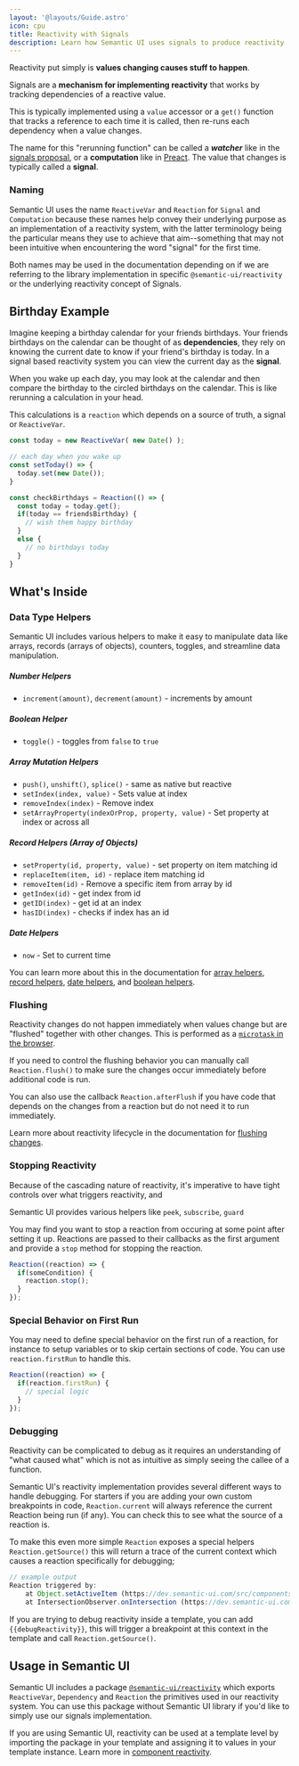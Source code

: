 ```yaml
---
layout: '@layouts/Guide.astro'
icon: cpu
title: Reactivity with Signals
description: Learn how Semantic UI uses signals to produce reactivity
---
```


Reactivity put simply is **values changing causes stuff to happen**.

Signals are a **mechanism for implementing reactivity** that works by tracking dependencies of a reactive value.

This is typically implemented using a `value` accessor or a `get()` function that tracks a reference to each time it is called, then re-runs each dependency when a value changes.

The name for this "rerunning function" can be called a ***watcher*** like in the [signals proposal](https://github.com/tc39/proposal-signals), or a **computation** like in [Preact](https://preactjs.com/guide/v10/signals/). The value that changes is typically called a **signal**.

### Naming

Semantic UI uses the name `ReactiveVar` and `Reaction` for `Signal` and `Computation` because these names help convey their underlying purpose as an implementation of a reactivity system, with the latter terminology being the particular means they use to achieve that aim--something that may not been intuitive when encountering the word "signal" for the first time.

Both names may be used in the documentation depending on if we are referring to the library implementation in specific `@semantic-ui/reactivity` or the underlying reactivity concept of Signals.

## Birthday Example

Imagine keeping a birthday calendar for your friends birthdays. Your friends birthdays on the calendar can be thought of as **dependencies**, they rely on knowing the current date to know if your friend's birthday is today. In a signal based reactivity system you can view the current day as the **signal**.

When you wake up each day, you may look at the calendar and then compare the birthday to the circled birthdays on the calendar. This is like rerunning a calculation in your head.

This calculations is a `reaction` which depends on a source of truth, a signal or `ReactiveVar`.

```javascript
const today = new ReactiveVar( new Date() );

// each day when you wake up
const setToday() => {
  today.set(new Date());
}

const checkBirthdays = Reaction(() => {
  const today = today.get();
  if(today == friendsBirthday) {
    // wish them happy birthday
  }
  else {
    // no birthdays today
  }
}
```

<PlaygroundExample id="birthday" direction="horizontal"></PlaygroundExample>

## What's Inside

### Data Type Helpers

Semantic UI includes various helpers to make it easy to manipulate data like arrays, records (arrays of objects), counters, toggles, and streamline data manipulation.

##### Number Helpers
- `increment(amount)`, `decrement(amount)` - increments by amount

##### Boolean Helper
- `toggle()` - toggles from `false` to `true`

##### Array Mutation Helpers
- `push()`, `unshift()`, `splice()` - same as native but reactive
- `setIndex(index, value)` - Sets value at index
- `removeIndex(index)` - Remove index
- `setArrayProperty(indexOrProp, property, value)` - Set property at index or across all

##### Record Helpers (Array of Objects)
- `setProperty(id, property, value)` - set property on item matching id
- `replaceItem(item, id)` - replace item matching id
- `removeItem(id)` - Remove a specific item from array by id
- `getIndex(id)` - get index from id
- `getID(index)` - get id at an index
- `hasID(index)` - checks if index has an id

##### Date Helpers
- `now` - Set to current time


You can learn more about this in the documentation for [array helpers](#), [record helpers](), [date helpers](), and [boolean helpers]().

### Flushing

Reactivity changes do not happen immediately when values change but are "flushed" together with other changes. This is performed as a [`microtask` in the browser](https://developer.mozilla.org/en-US/docs/Web/API/HTML_DOM_API/Microtask_guide).

If you need to control the flushing behavior you can manually call `Reaction.flush()` to make sure the changes occur immediately before additional code is run.

You can also use the callback `Reaction.afterFlush` if you have code that depends on the changes from a reaction but do not need it to run immediately.

Learn more about reactivity lifecycle in the documentation for [flushing changes]().

### Stopping Reactivity

Because of the cascading nature of reactivity, it's imperative to have tight controls over what triggers reactivity, and

Semantic UI provides various helpers like `peek`, `subscribe`, `guard`

You may find you want to stop a reaction from occuring at some point after setting it up. Reactions are passed to their callbacks as the first argument and provide a `stop` method for stopping the reaction.


```javascript
Reaction((reaction) => {
  if(someCondition) {
    reaction.stop();
  }
});
```

### Special Behavior on First Run

You may need to define special behavior on the first run of a reaction, for instance to setup variables or to skip certain sections of code. You can use `reaction.firstRun` to handle this.


```javascript
Reaction((reaction) => {
  if(reaction.firstRun) {
    // special logic
  }
});
```

### Debugging

Reactivity can be complicated to debug as it requires an understanding of "what caused what" which is not as intuitive as simply seeing the callee of a function.

Semantic UI's reactivity implementation provides several different ways to handle debugging. For starters if you are adding your own custom breakpoints in code, `Reaction.current` will always reference the current Reaction being run (if any). You can check this to see what the source of a reaction is.

To make this even more simple `Reaction` exposes a special helpers `Reaction.getSource()` this will return a trace of the current context which causes a reaction specifically for debugging;

```javascript
// example output
Reaction triggered by:
    at Object.setActiveItem (https://dev.semantic-ui.com/src/components/InPageMenu/InPageMenu.js:126:23)
    at IntersectionObserver.onIntersection (https://dev.semantic-ui.com/src/components/InPageMenu/InPageMenu.js:244:13)
```

If you are trying to debug reactivity inside a template, you can add `{{debugReactivity}}`, this will trigger a breakpoint at this context in the template and call `Reaction.getSource()`.


## Usage in Semantic UI

Semantic UI includes a package [`@semantic-ui/reactivity`](https://github.com/Semantic-Org/Semantic-Next/tree/main/packages/reactivity) which exports `ReactiveVar`, `Dependency` and `Reaction` the primitives used in our reactivity system. You can use this package without Semantic UI library if you'd like to simply use our signals implementation.

If you are using Semantic UI, reactivity can be used at a template level by importing the package in your template and assigning it to values in your template instance. Learn more in [component reactivity](/components/reactivity).
